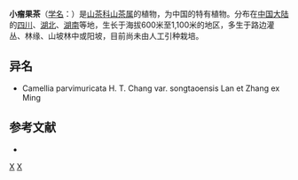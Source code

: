 {{Speciesbox 
| taxon = Camellia parvimuricata
| authority = [[张宏达|H. T. Chang]]
}}
'''小瘤果茶'''（[[学名|学名]]：{{lang|la|''Camellia parvimuricata''}}）是[[山茶科|山茶科]][[山茶属|山茶属]]的植物，为中国的特有植物。分布在[[中国大陆|中国大陆]]的[[四川|四川]]、[[湖北|湖北]]、[[湖南|湖南]]等地，生长于海拔600米至1,100米的地区，多生于路边灌丛、林缘、山坡林中或阳坡，目前尚未由人工引种栽培。

== 异名 ==
* Camellia parvimuricata H. T. Chang var. songtaoensis Lan et Zhang ex Ming

== 参考文献 ==
<div class="references-small">
* {{cite web| url =http://www.bioinfo.cn/db05/KmzwSpecies.php?action=view&id=22252| title =小瘤果茶| work =《中国高等植物数据库全库》| publisher =中国科学院微生物研究所| author =昆明植物研究所| accessdate =2009-02-25| deadurl =yes| archiveurl =https://web.archive.org/web/20160305083129/http://www.bioinfo.cn/db05/KmzwSpecies.php?action=view&id=22252| archivedate =2016-03-05}}
</div>
{{Taxonbar|from=Q10959754}}

[[Category:山茶属|X]]
[[Category:中國特有植物|X]]


{{植物小作品}}